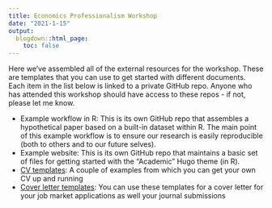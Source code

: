 ```yaml
---
title: Economics Professionalism Workshop
date: "2021-1-15"
output:
  blogdown::html_page:
    toc: false
---
```


Here we've assembled all of the external resources for the workshop. These are templates that you can use to get started with different documents. Each item in the list below is linked to a private GitHub repo. Anyone who has attended this workshop should have access to these repos - if not, please let me know.

- Example workflow in R: This is its own GitHub repo that assembles a hypothetical paper based on a built-in dataset within R. The main point of this example workflow is to ensure our research is easily reproducible (both to others and to our future selves).
- Example website: This is its own GitHub repo that maintains a basic set of files for getting started with the "Academic" Hugo theme (in R).
- [CV templates](https://github.com/imccart/phd-workshop-template/tree/master/cv): A couple of examples from which you can get your own CV up and running
- [Cover letter templates](https://github.com/imccart/phd-workshop-template/tree/master/cover-letter): You can use these templates for a cover letter for your job market applications as well your journal submissions